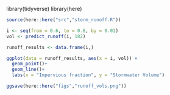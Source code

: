library(tidyverse)
library(here)
```r
source(here::here("src","storm_runoff.R"))

```

```r

i <- seq(from = 0.6, to = 0.8, by = 0.01)
vol <- predict_runoff(i, 182)
```

```r
runoff_results <- data.frame(i,)
```

```r
ggplot(data = runoff_results, aes(x = i, vol)) +
  geom_point()+
  geom_line()+
  labs(x = "Impervious fraction", y = "Stormwater Volume")

ggsave(here::here("figs","runoff_vols.png"))
  
```











